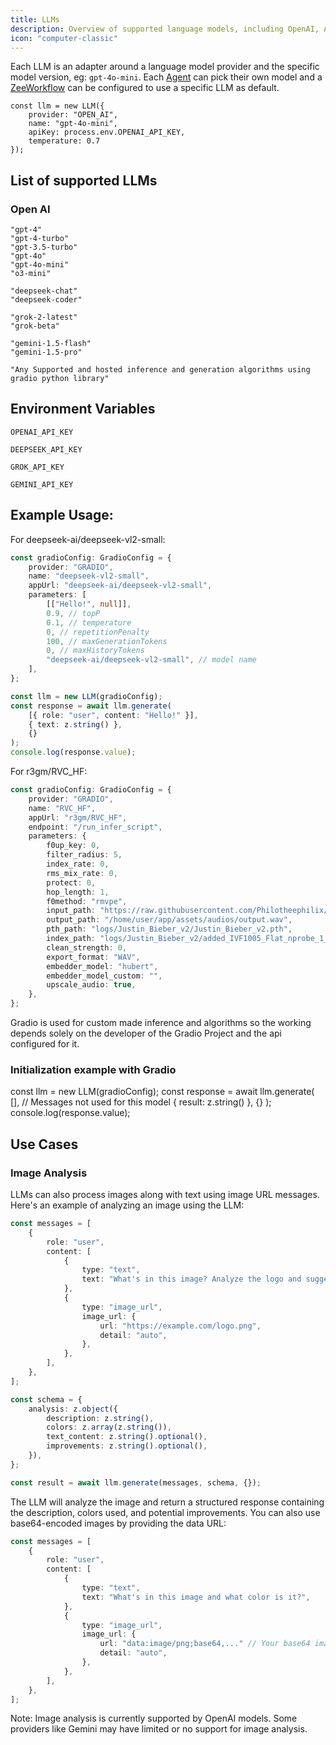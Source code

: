 ```yaml
---
title: LLMs
description: Overview of supported language models, including OpenAI, Anthropic, and Google Gemini, Grok, and more.
icon: "computer-classic"
---
```


Each LLM is an adapter around a language model provider and the specific model version, eg: `gpt-4o-mini`. Each [Agent](./agents) can pick their own model and a [ZeeWorkflow](./zeeworkflows) can be configured to use a specific LLM as default.

```tsx
const llm = new LLM({
    provider: "OPEN_AI",
    name: "gpt-4o-mini",
    apiKey: process.env.OPENAI_API_KEY,
    temperature: 0.7
});
```

## List of supported LLMs

### Open AI

<CodeGroup>

```plaintext OpenAI
"gpt-4"
"gpt-4-turbo"
"gpt-3.5-turbo"
"gpt-4o"
"gpt-4o-mini"
"o3-mini"
```

```plaintext DeepSeek
"deepseek-chat"
"deepseek-coder"
```

```plaintext Grok
"grok-2-latest"
"grok-beta"
```

```plaintext Gemini
"gemini-1.5-flash"
"gemini-1.5-pro"
```

```plaintext Gradio
"Any Supported and hosted inference and generation algorithms using gradio python library"
```

</CodeGroup>

## Environment Variables

<CodeGroup>

```plaintext OpenAI
OPENAI_API_KEY
```

```plaintext DeepSeek
DEEPSEEK_API_KEY
```

```plaintext Grok
GROK_API_KEY
```

```plaintext Gemini
GEMINI_API_KEY
```

</CodeGroup>

## Example Usage:

For deepseek-ai/deepseek-vl2-small:

```typescript
const gradioConfig: GradioConfig = {
    provider: "GRADIO",
    name: "deepseek-vl2-small",
    appUrl: "deepseek-ai/deepseek-vl2-small",
    parameters: [
        [["Hello!", null]],
        0.9, // topP
        0.1, // temperature
        0, // repetitionPenalty
        100, // maxGenerationTokens
        0, // maxHistoryTokens
        "deepseek-ai/deepseek-vl2-small", // model name
    ],
};

const llm = new LLM(gradioConfig);
const response = await llm.generate(
    [{ role: "user", content: "Hello!" }],
    { text: z.string() },
    {}
);
console.log(response.value);
```
For r3gm/RVC_HF:
```typescript
const gradioConfig: GradioConfig = {
    provider: "GRADIO",
    name: "RVC_HF",
    appUrl: "r3gm/RVC_HF",
    endpoint: "/run_infer_script",
    parameters: {
        f0up_key: 0,
        filter_radius: 5,
        index_rate: 0,
        rms_mix_rate: 0,
        protect: 0,
        hop_length: 1,
        f0method: "rmvpe",
        input_path: "https://raw.githubusercontent.com/Philotheephilix/Tunify/main/public/amidreaming.wav",
        output_path: "/home/user/app/assets/audios/output.wav",
        pth_path: "logs/Justin_Bieber_v2/Justin_Bieber_v2.pth",
        index_path: "logs/Justin_Bieber_v2/added_IVF1005_Flat_nprobe_1_Justin_Bieber_v2_v2.index",
        clean_strength: 0,
        export_format: "WAV",
        embedder_model: "hubert",
        embedder_model_custom: "",
        upscale_audio: true,
    },
};
```
Gradio is used for custom made inference and algorithms so the working depends solely on the developer of the Gradio Project and the api configured for it.

### Initialization example with Gradio

const llm = new LLM(gradioConfig);
const response = await llm.generate(
    [], // Messages not used for this model
    { result: z.string() },
    {}
);
console.log(response.value);

## Use Cases

### Image Analysis

LLMs can also process images along with text using image URL messages. Here's an example of analyzing an image using the LLM:

```typescript
const messages = [
    {
        role: "user",
        content: [
            {
                type: "text",
                text: "What's in this image? Analyze the logo and suggest improvements.",
            },
            {
                type: "image_url",
                image_url: {
                    url: "https://example.com/logo.png",
                    detail: "auto",
                },
            },
        ],
    },
];

const schema = {
    analysis: z.object({
        description: z.string(),
        colors: z.array(z.string()),
        text_content: z.string().optional(),
        improvements: z.string().optional(),
    }),
};

const result = await llm.generate(messages, schema, {});
```

The LLM will analyze the image and return a structured response containing the description, colors used, and potential improvements. You can also use base64-encoded images by providing the data URL:

```typescript
const messages = [
    {
        role: "user",
        content: [
            {
                type: "text",
                text: "What's in this image and what color is it?",
            },
            {
                type: "image_url",
                image_url: {
                    url: "data:image/png;base64,..." // Your base64 image data
                    detail: "auto",
                },
            },
        ],
    },
];
```

Note: Image analysis is currently supported by OpenAI models. Some providers like Gemini may have limited or no support for image analysis.
